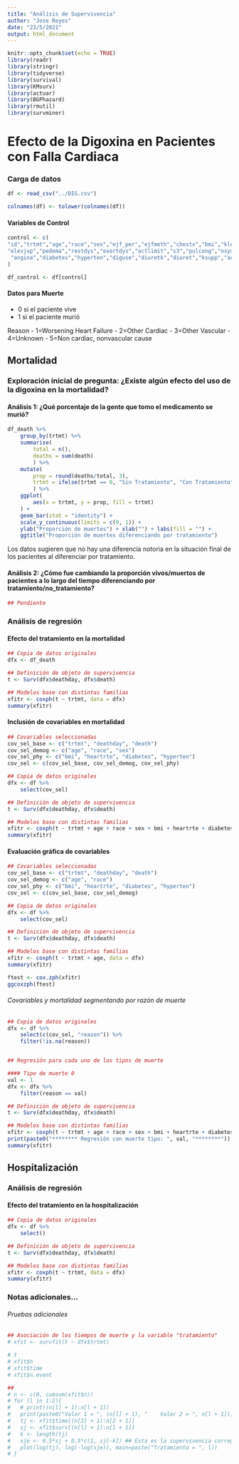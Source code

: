 ```yaml
---
title: "Análisis de Supervivencia"
author: "Jose Reyes"
date: "23/5/2021"
output: html_document
---
```


```r
knitr::opts_chunk$set(echo = TRUE)
library(readr)
library(stringr)
library(tidyverse)
library(survival)
library(KMsurv)
library(actuar)
library(BGPhazard)
library(rmutil)
library(survminer)
```

# Efecto de la Digoxina en Pacientes con Falla Cardiaca

### Carga de datos
```r
df <- read_csv("../DIG.csv")

colnames(df) <- tolower(colnames(df))
```

#### Variables de Control 

```r
control <- c(
"id","trtmt","age","race","sex","ejf_per","ejfmeth","chestx","bmi","klevel","creat","digdoser","chfdur","rales",  
"elevjvp","pedema","restdys","exertdys","actlimit","s3","pulcong","nsym","heartrte","diabp","sysbp","functcls","chfetiol","prevmi", 
 "angina","diabetes","hyperten","diguse","diuretk","diuret","ksupp","aceinhib","nitrates","hydral","vasod","digdose"
)

df_control <- df[control]
```





#### Datos para Muerte

- 0 si el paciente vive
- 1 si el paciente murió 

Reason
- 1=Worsening Heart Failure
- 2=Other Cardiac
- 3=Other Vascular
- 4=Unknown
- 5=Non cardiac, nonvascular cause



## Mortalidad



### Exploración inicial de pregunta: ¿Existe algún efecto del uso de la digoxina en la mortalidad?

#### Análisis 1: ¿Qué porcentaje de la gente que tomo el medicamento se murió?
```r
df_death %>% 
    group_by(trtmt) %>% 
    summarise(
        total = n(),
        deaths = sum(death)
        ) %>% 
    mutate(
        prop = round(deaths/total, 3),
        trtmt = ifelse(trtmt == 0, "Sin Tratamiento", "Con Tratamiento")
        ) %>% 
    ggplot(
        aes(x = trtmt, y = prop, fill = trtmt)
    ) +
    geom_bar(stat = "identity") +
    scale_y_continuous(limits = c(0, 1)) + 
    ylab("Proporción de muertes") + xlab("") + labs(fill = "") +
    ggtitle("Proporción de muertes diferenciando por tratamiento")
```
Los datos sugieren que no hay una diferencia notoria en la situación final de los pacientes al diferenciar por tratamiento.



#### Análisis 2: ¿Cómo fue cambiando la proporción vivos/muertos de pacientes a lo largo del tiempo diferenciando por tratamiento/no_tratamiento?
```r
## Pendiente
```



### Análisis de regresión


#### Efecto del tratamiento en la mortalidad
```r
## Copia de datos originales
dfx <- df_death

## Definición de objeto de supervivencia
t <- Surv(dfx$deathday, dfx$death)

## Modelos base con distintas familias
xfitr <- coxph(t ~ trtmt, data = dfx)
summary(xfitr)
```

#### Inclusión de covariables en mortalidad
```r
## Covariables seleccionadas
cov_sel_base <- c("trtmt", "deathday", "death")
cov_sel_demog <- c("age", "race", "sex")
cov_sel_phy <- c("bmi", "heartrte", "diabetes", "hyperten")
cov_sel <- c(cov_sel_base, cov_sel_demog, cov_sel_phy)

## Copia de datos originales
dfx <- df %>% 
    select(cov_sel)

## Definición de objeto de supervivencia
t <- Surv(dfx$deathday, dfx$death)

## Modelos base con distintas familias
xfitr <- coxph(t ~ trtmt + age + race + sex + bmi + heartrte + diabetes + hyperten, data = dfx)
summary(xfitr)
```

#### Evaluación gráfica de covariables
```r
## Covariables seleccionadas
cov_sel_base <- c("trtmt", "deathday", "death")
cov_sel_demog <- c("age", "race")
cov_sel_phy <- c("bmi", "heartrte", "diabetes", "hyperten")
cov_sel <- c(cov_sel_base, cov_sel_demog)

## Copia de datos originales
dfx <- df %>% 
    select(cov_sel)

## Definición de objeto de supervivencia
t <- Surv(dfx$deathday, dfx$death)

## Modelos base con distintas familias
xfitr <- coxph(t ~ trtmt + age, data = dfx)
summary(xfitr)

ftest <- cox.zph(xfitr)
ggcoxzph(ftest)
```



###### Covariables y mortalidad segmentando por razón de muerte
```r
## Copia de datos originales
dfx <- df %>% 
    select(c(cov_sel, "reason")) %>% 
    filter(!is.na(reason))


## Regresión para cada uno de los tipos de muerte

#### Tipo de muerte 0
val <- 1
dfx <- dfx %>% 
    filter(reason == val)

## Definición de objeto de supervivencia
t <- Surv(dfx$deathday, dfx$death)

## Modelos base con distintas familias
xfitr <- coxph(t ~ trtmt + age + race + sex + bmi + heartrte + diabetes + hyperten, data = dfx)
print(paste0("******** Regresión con muerte tipo: ", val, "********"))
summary(xfitr)
```





## Hospitalización

### Análisis de regresión


#### Efecto del tratamiento en la hospitalización

```r
## Copia de datos originales
dfx <- df %>% 
    select()

## Definición de objeto de supervivencia
t <- Surv(dfx$deathday, dfx$death)

## Modelos base con distintas familias
xfitr <- coxph(t ~ trtmt, data = dfx)
summary(xfitr)
```






### Notas adicionales...

###### Pruebas adicionales
```r
## Asociación de los tiempos de muerte y la variable "tratamiento"
# xfit <- survfit(t ~ dfx$trtmt)

# t
# xfit$n
# xfit$time
# xfit$n.event

## 
# n <- c(0, cumsum(xfit$n))
# for (l in 1:2){
#   # print((n[l] + 1):n[l + 1])
#   print(paste0("Valor 1 = ", (n[l] + 1), "    Valor 2 = ", n[l + 1]))
#   tj <- xfit$time[(n[2] + 1):n[2 + 1]]
#   sj <- xfit$surv[(n[l] + 1):n[l + 1]]
#   k <- length(tj)
#   sje <- 0.5*sj + 0.5*c(1, sj[-k]) ## Esta es la supervivencia corregida
#   plot(log(tj), log(-log(sje)), main=paste("Tratamiento = ", l))
# }
```
